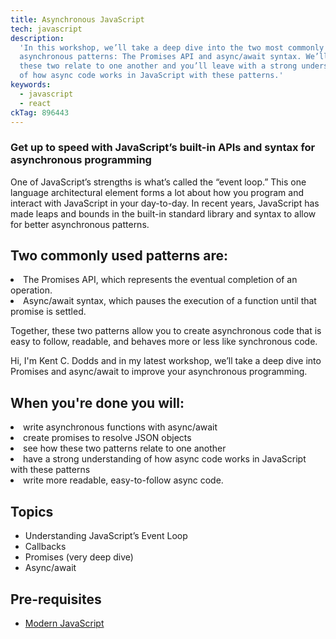 ```yaml
---
title: Asynchronous JavaScript
tech: javascript
description:
  'In this workshop, we’ll take a deep dive into the two most commonly used
  asynchronous patterns: The Promises API and async/await syntax. We’ll see how
  these two relate to one another and you’ll leave with a strong understanding
  of how async code works in JavaScript with these patterns.'
keywords:
  - javascript
  - react
ckTag: 896443
---
```



### Get up to speed with JavaScript’s built-in APIs and syntax for asynchronous programming

One of JavaScript’s strengths is what’s called the “event loop.” This one
language architectural element forms a lot about how you program and interact
with JavaScript in your day-to-day. In recent years, JavaScript has made leaps
and bounds in the built-in standard library and syntax to allow for better
asynchronous patterns.

## Two commonly used patterns are:

<List>
  <Li check>
    The Promises API, which represents the eventual completion of an operation.
  </Li>
  <Li check>
    Async/await syntax, which pauses the execution of a function until that
    promise is settled.
  </Li>
</List>

Together, these two patterns allow you to create asynchronous code that is easy
to follow, readable, and behaves more or less like synchronous code.

Hi, I'm Kent C. Dodds and in my latest workshop, we’ll take a deep dive into
Promises and async/await to improve your asynchronous programming.

## When you're done you will:

<List>
  <Li check>write asynchronous functions with async/await</Li>
  <Li check>create promises to resolve JSON objects</Li>
  <Li check>see how these two patterns relate to one another</Li>
  <Li check>
    have a strong understanding of how async code works in JavaScript with these
    patterns
  </Li>
  <Li check>write more readable, easy-to-follow async code.</Li>
</List>

## Topics

- Understanding JavaScript’s Event Loop
- Callbacks
- Promises (very deep dive)
- Async/await

## Pre-requisites

- [Modern JavaScript](/workshops/modern-java-script)
